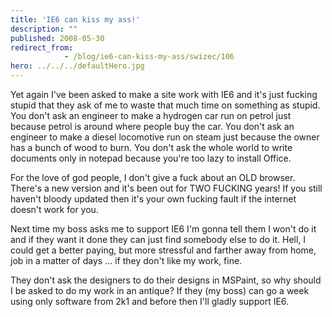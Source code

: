 ```yaml
---
title: 'IE6 can kiss my ass!'
description: ""
published: 2008-05-30
redirect_from: 
            - /blog/ie6-can-kiss-my-ass/swizec/106
hero: ../../../defaultHero.jpg
---
```

Yet again I've been asked to make a site work with IE6 and it's just fucking stupid that they ask of me to waste that much time on something as stupid. You don't ask an engineer to make a hydrogen car run on petrol just because petrol is around where people buy the car. You don't ask an engineer to make a diesel locomotive run on steam just because the owner has a bunch of wood to burn. You don't ask the whole world to write documents only in notepad because you're too lazy to install Office.  
  
For the love of god people, I don't give a fuck about an OLD browser. There's a new version and it's been out for TWO FUCKING years! If you still haven't bloody updated then it's your own fucking fault if the internet doesn't work for you.  
  
Next time my boss asks me to support IE6 I'm gonna tell them I won't do it and if they want it done they can just find somebody else to do it. Hell, I could get a better paying, but more stressful and farther away from home, job in a matter of days ... if they don't like my work, fine.  
  
  
  
They don't ask the designers to do their designs in MSPaint, so why should I be asked to do my work in an antique? If they (my boss) can go a week using only software from 2k1 and before then I'll gladly support IE6.
